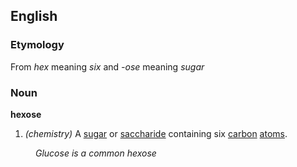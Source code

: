 ==English==
===Etymology===
From '' hex '' meaning '' six '' and ''-ose'' meaning ''sugar'' 
===Noun===
''' hexose '''
#''(chemistry)'' A [[sugar]] or [[saccharide]] containing six [[carbon]] [[atom]]s.
:''Glucose is a common hexose''
